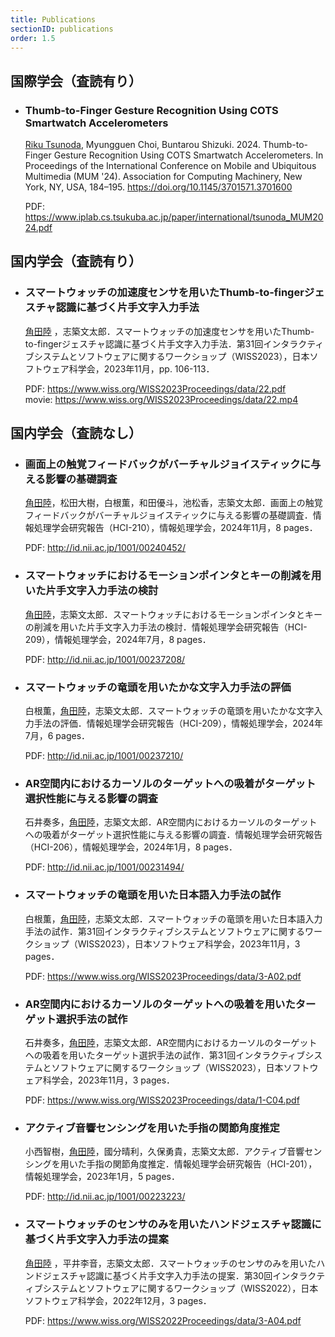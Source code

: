 ```yaml
---
title: Publications
sectionID: publications
order: 1.5
---
```


## 国際学会（査読有り）

- ### Thumb-to-Finger Gesture Recognition Using COTS Smartwatch Accelerometers

  <u>Riku Tsunoda</u>, Myungguen Choi, Buntarou Shizuki. 2024. Thumb-to-Finger Gesture Recognition Using COTS Smartwatch Accelerometers. In Proceedings of the International Conference on Mobile and Ubiquitous Multimedia (MUM '24). Association for Computing Machinery, New York, NY, USA, 184–195. https://doi.org/10.1145/3701571.3701600

  PDF: https://www.iplab.cs.tsukuba.ac.jp/paper/international/tsunoda_MUM2024.pdf <br />

## 国内学会（査読有り）

- ### スマートウォッチの加速度センサを用いたThumb-to-fingerジェスチャ認識に基づく片手文字入力手法

  <u>角田陸</u>
  ，志築文太郎．スマートウォッチの加速度センサを用いたThumb-to-fingerジェスチャ認識に基づく片手文字入力手法．第31回インタラクティブシステムとソフトウェアに関するワークショップ（WISS2023），日本ソフトウェア科学会，2023年11月，pp.
  106-113．

  PDF: https://www.wiss.org/WISS2023Proceedings/data/22.pdf <br />
  movie: https://www.wiss.org/WISS2023Proceedings/data/22.mp4

## 国内学会（査読なし）

- ### 画面上の触覚フィードバックがバーチャルジョイスティックに与える影響の基礎調査

  <u>角田陸</u>，松田大樹，白根薫，和田優斗，池松香，志築文太郎．画面上の触覚フィードバックがバーチャルジョイスティックに与える影響の基礎調査．情報処理学会研究報告（HCI-210），情報処理学会，2024年11月，8 pages．

  PDF: http://id.nii.ac.jp/1001/00240452/

- ### スマートウォッチにおけるモーションポインタとキーの削減を用いた片手文字入力手法の検討

  <u>角田陸</u>，志築文太郎．スマートウォッチにおけるモーションポインタとキーの削減を用いた片手文字入力手法の検討．情報処理学会研究報告（HCI-209），情報処理学会，2024年7月，8 pages．

  PDF: http://id.nii.ac.jp/1001/00237208/

- ### スマートウォッチの竜頭を用いたかな文字入力手法の評価

  白根薫，<u>角田陸</u>，志築文太郎．スマートウォッチの竜頭を用いたかな文字入力手法の評価．情報処理学会研究報告（HCI-209），情報処理学会，2024年7月，6 pages．

  PDF: http://id.nii.ac.jp/1001/00237210/

- ### AR空間内におけるカーソルのターゲットへの吸着がターゲット選択性能に与える影響の調査

  石井奏多，<u>角田陸</u>，志築文太郎．AR空間内におけるカーソルのターゲットへの吸着がターゲット選択性能に与える影響の調査．情報処理学会研究報告（HCI-206），情報処理学会，2024年1月，8 pages．

  PDF: http://id.nii.ac.jp/1001/00231494/

- ### スマートウォッチの竜頭を用いた日本語入力手法の試作

  白根薫，<u>角田陸</u>，志築文太郎．スマートウォッチの竜頭を用いた日本語入力手法の試作．第31回インタラクティブシステムとソフトウェアに関するワークショップ（WISS2023），日本ソフトウェア科学会，2023年11月，3 pages．

  PDF: https://www.wiss.org/WISS2023Proceedings/data/3-A02.pdf

- ### AR空間内におけるカーソルのターゲットへの吸着を用いたターゲット選択手法の試作

  石井奏多，<u>角田陸</u>，志築文太郎．AR空間内におけるカーソルのターゲットへの吸着を用いたターゲット選択手法の試作．第31回インタラクティブシステムとソフトウェアに関するワークショップ（WISS2023），日本ソフトウェア科学会，2023年11月，3 pages．

  PDF: https://www.wiss.org/WISS2023Proceedings/data/1-C04.pdf

- ### アクティブ音響センシングを用いた手指の関節角度推定

  小西智樹，<u>角田陸</u>，國分晴利，久保勇貴，志築文太郎．アクティブ音響センシングを用いた手指の関節角度推定．情報処理学会研究報告（HCI-201），情報処理学会，2023年1月，5 pages．

  PDF: http://id.nii.ac.jp/1001/00223223/

- ### スマートウォッチのセンサのみを用いたハンドジェスチャ認識に基づく片手文字入力手法の提案

  <u>角田陸</u>
  ，平井李音，志築文太郎．スマートウォッチのセンサのみを用いたハンドジェスチャ認識に基づく片手文字入力手法の提案．第30回インタラクティブシステムとソフトウェアに関するワークショップ（WISS2022），日本ソフトウェア科学会，2022年12月，3
  pages．

  PDF: https://www.wiss.org/WISS2022Proceedings/data/3-A04.pdf
